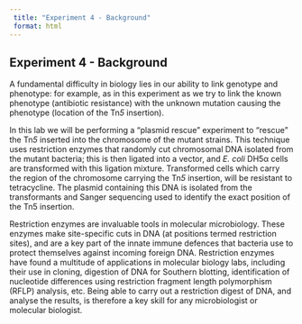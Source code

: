 ```yaml
---
 title: "Experiment 4 - Background"
 format: html
---
```


## Experiment 4 - Background {#sec-bkgd4}

A fundamental difficulty in biology lies in our ability to link genotype and phenotype: for example, as in this experiment as we try to link the known phenotype (antibiotic resistance) with the unknown mutation causing the phenotype (location of the Tn*5* insertion).

In this lab we will be performing a “plasmid rescue” experiment to “rescue” the Tn*5* inserted into the chromosome of the mutant strains. This technique uses restriction enzymes that randomly cut chromosomal DNA isolated from the mutant bacteria; this is then ligated into a vector, and *E. coli* DH5α cells are transformed with this ligation mixture. Transformed cells which carry the region of the chromosome carrying the Tn*5* insertion, will be resistant to tetracycline. The plasmid containing this DNA is isolated from the transformants and Sanger sequencing used to identify the exact position of the Tn5 insertion.

Restriction enzymes are invaluable tools in molecular microbiology. These enzymes make site-specific cuts in DNA (at positions termed restriction sites), and are a key part of the innate immune defences that bacteria use to protect themselves against incoming foreign DNA. Restriction enzymes have found a multitude of applications in molecular biology labs, including their use in cloning, digestion of DNA for Southern blotting, identification of nucleotide differences using restriction fragment length polymorphism (RFLP) analysis, etc. Being able to carry out a restriction digest of DNA, and analyse the results, is therefore a key skill for any microbiologist or molecular biologist.


